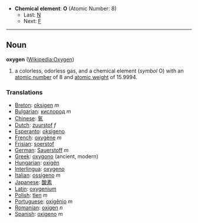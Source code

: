 *'''Chemical element''': '''O''' (Atomic Number: 8)
**Last: [[Nitrogen|N]]
**Next: [[Fluorine|F]]
----
== Noun ==
'''oxygen''' ([[en:Oxygen|Wikipedia:Oxygen]])

# a colorless, odorless gas, and a chemical element (''symbol'' O) with an [[atomic number]] of 8 and [[atomic weight]] of 15.9994.

===Translations===
*[[Breton]]: [[oksigen]] ''m''
*[[Bulgarian]]: [[кислород]] ''m''
*[[Chinese]]: [[氧]]
*[[Dutch]]: [[zuurstof]] ''f''
*[[Esperanto]]: [[oksigeno]]
*[[French]]: [[oxygène]] ''m''
*[[Frisian]]: [[soerstof]]
*[[German]]: [[Sauerstoff]] ''m''
*[[Greek]]: [[oxygono]] (ancient, modern)
*[[Hungarian]]: [[oxigén]]
*[[Interlingua]]: [[oxygeno]]
*[[Italian]]: [[ossigeno]] ''m''
*[[Japanese]]: [[酸素]]
*[[Latin]]: [[oxygenium]]
*[[Polish]]: [[tlen]] ''m''
*[[Portuguese]]: [[oxigênio]] ''m''
*[[Romanian]]: [[oxigen]] ''n''
*[[Spanish]]: [[oxigeno]] ''m''